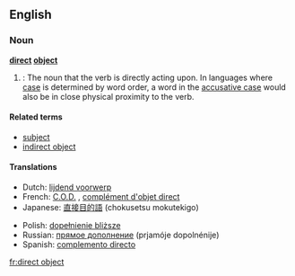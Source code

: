 ==English==
===Noun===
'''[[direct]] [[object]]'''

#{{grammar}}: The noun that the verb is directly acting upon. In languages where [[case]] is determined by word order, a word in the [[accusative case]] would also be in close physical proximity to the verb.

<!--Ex: I see the car. (car is the direct object) --Wikipedia.
-->
====Related terms====
*[[subject]]
*[[indirect object]]

====Translations====
{{top}}
*Dutch: [[lijdend voorwerp]] {{n}}
*French: [[C.O.D.]] {{m}}, [[complément d'objet direct]] {{m}}
*Japanese: [[直接目的語]] (chokusetsu mokutekigo)
{{mid}}
*Polish: [[dopełnienie bliższe]] {{n}}
*Russian: [[прямое дополнение]] (prjamóje dopolnénije) {{n}}
*Spanish: [[complemento directo]] {{m}}
{{bottom}}

[[fr:direct object]]